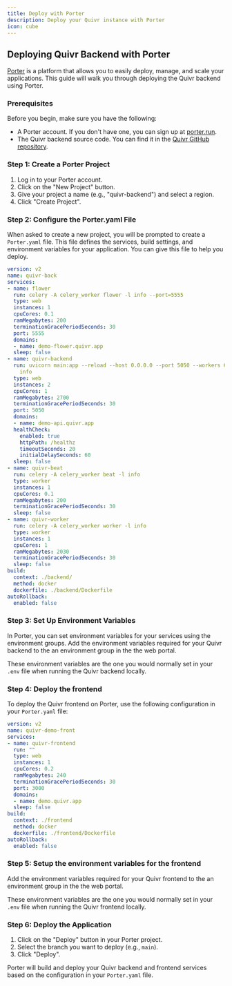 ```yaml
---
title: Deploy with Porter
description: Deploy your Quivr instance with Porter
icon: cube
--- 
```


## Deploying Quivr Backend with Porter

[Porter](https://porter.run) is a platform that allows you to easily deploy, manage, and scale your applications. This guide will walk you through deploying the Quivr backend using Porter.

### Prerequisites

Before you begin, make sure you have the following:

- A Porter account. If you don't have one, you can sign up at [porter.run](https://porter.run).
- The Quivr backend source code. You can find it in the [Quivr GitHub repository](https://github.com/Quivr/quivr).

### Step 1: Create a Porter Project

1. Log in to your Porter account.
2. Click on the "New Project" button.
3. Give your project a name (e.g., "quivr-backend") and select a region.
4. Click "Create Project".

### Step 2: Configure the Porter.yaml File

When asked to create a new project, you will be prompted to create a `Porter.yaml` file. This file defines the services, build settings, and environment variables for your application.
You can give this file to help you deploy. 

```yaml
version: v2
name: quivr-back
services:
- name: flower
  run: celery -A celery_worker flower -l info --port=5555
  type: web
  instances: 1
  cpuCores: 0.1
  ramMegabytes: 200
  terminationGracePeriodSeconds: 30
  port: 5555
  domains:
  - name: demo-flower.quivr.app
  sleep: false
- name: quivr-backend
  run: uvicorn main:app --reload --host 0.0.0.0 --port 5050 --workers 6 --log-level
    info
  type: web
  instances: 2
  cpuCores: 1
  ramMegabytes: 2700
  terminationGracePeriodSeconds: 30
  port: 5050
  domains:
  - name: demo-api.quivr.app
  healthCheck:
    enabled: true
    httpPath: /healthz
    timeoutSeconds: 20
    initialDelaySeconds: 60
  sleep: false
- name: quivr-beat
  run: celery -A celery_worker beat -l info
  type: worker
  instances: 1
  cpuCores: 0.1
  ramMegabytes: 200
  terminationGracePeriodSeconds: 30
  sleep: false
- name: quivr-worker
  run: celery -A celery_worker worker -l info
  type: worker
  instances: 1
  cpuCores: 1
  ramMegabytes: 2030
  terminationGracePeriodSeconds: 30
  sleep: false
build:
  context: ./backend/
  method: docker
  dockerfile: ./backend/Dockerfile
autoRollback:
  enabled: false
```


### Step 3: Set Up Environment Variables

In Porter, you can set environment variables for your services using the environment groups. Add the environment variables required for your Quivr backend to the an environment group in the the web portal.

These environment variables are the one you would normally set in your `.env` file when running the Quivr backend locally.


### Step 4: Deploy the frontend 


To deploy the Quivr frontend on Porter, use the following configuration in your `Porter.yaml` file:

```yaml
version: v2
name: quivr-demo-front
services:
- name: quivr-frontend
  run: ""
  type: web
  instances: 1
  cpuCores: 0.2
  ramMegabytes: 240
  terminationGracePeriodSeconds: 30
  port: 3000
  domains:
  - name: demo.quivr.app
  sleep: false
build:
  context: ./frontend
  method: docker
  dockerfile: ./frontend/Dockerfile
autoRollback:
  enabled: false
```

### Step 5: Setup the environment variables for the frontend

Add the environment variables required for your Quivr frontend to the an environment group in the the web portal.

These environment variables are the one you would normally set in your `.env` file when running the Quivr frontend locally.

### Step 6: Deploy the Application

1. Click on the "Deploy" button in your Porter project.
2. Select the branch you want to deploy (e.g., `main`).
3. Click "Deploy".

Porter will build and deploy your Quivr backend and frontend services based on the configuration in your `Porter.yaml` file.


